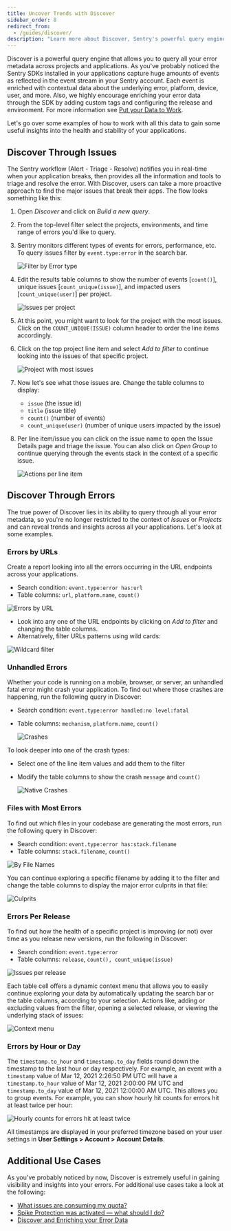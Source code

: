 ```yaml
---
title: Uncover Trends with Discover
sidebar_order: 8
redirect_from:
  - /guides/discover/
description: "Learn more about Discover, Sentry's powerful query engine that allows you to query all your error metadata across projects and applications, including examples of how to work with the data to gain useful insights into the health and stability of your applications."
---
```


Discover is a powerful query engine that allows you to query all your error metadata across projects and applications. As you've probably noticed the Sentry SDKs installed in your applications capture huge amounts of events as reflected in the event stream in your Sentry account. Each event is enriched with contextual data about the underlying error, platform, device, user, and more. Also, we highly encourage enriching your error data through the SDK by adding custom tags and configuring the release and environment. For more information see [Put your Data to Work](/product/sentry-basics/guides/enrich-data/).

Let's go over some examples of how to work with all this data to gain some useful insights into the health and stability of your applications.

## Discover Through Issues

The Sentry workflow (Alert - Triage - Resolve) notifies you in real-time when your application breaks, then provides all the information and tools to triage and resolve the error. With Discover, users can take a more proactive approach to find the major issues that break their apps. The flow looks something like this:

1. Open _Discover_ and click on _Build a new query_.

2. From the top-level filter select the projects, environments, and time range of errors you'd like to query.

3. Sentry monitors different types of events for errors, performance, etc. To query issues filter by `event.type:error` in the search bar.

   ![Filter by Error type](004.png)

4. Edit the results table columns to show the number of events [`count()`], unique issues [`count_unique(issue)`], and impacted users [`count_unique(user)`] per project.

   ![Issues per project](001.png)

5. At this point, you might want to look for the project with the most issues. Click on the `COUNT_UNIQUE(ISSUE)` column header to order the line items accordingly.

6. Click on the top project line item and select _Add to filter_ to continue looking into the issues of that specific project.

   ![Project with most issues](002.png)

7. Now let's see what those issues are. Change the table columns to display:

   - `issue` (the issue id)
   - `title` (issue title)
   - `count()` (number of events)
   - `count_unique(user)` (number of unique users impacted by the issue)

8. Per line item/issue you can click on the issue name to open the Issue Details page and triage the issue. You can also click on _Open Group_ to continue querying through the events stack in the context of a specific issue.

   ![Actions per line item](003.png)

## Discover Through Errors

The true power of Discover lies in its ability to query through all your error metadata, so you're no longer restricted to the context of _Issues_ or _Projects_ and can reveal trends and insights across all your applications. Let's look at some examples.

### Errors by URLs

Create a report looking into all the errors occurring in the URL endpoints across your applications.

- Search condition: `event.type:error has:url`
- Table columns: `url`, `platform.name`, `count()`

![Errors by URL](005.png)

- Look into any one of the URL endpoints by clicking on _Add to filter_ and changing the table columns.
- Alternatively, filter URLs patterns using wild cards:

![Wildcard filter](009.png)

### Unhandled Errors

Whether your code is running on a mobile, browser, or server, an unhandled fatal error might crash your application. To find out where those crashes are happening, run the following query in Discover:

- Search condition: `event.type:error handled:no level:fatal`
- Table columns: `mechanism`, `platform.name`, `count()`

  ![Crashes](006.png)

To look deeper into one of the crash types:

- Select one of the line item values and add them to the filter
- Modify the table columns to show the crash `message` and `count()`

  ![Native Crashes](007.png)

### Files with Most Errors

To find out which files in your codebase are generating the most errors, run the following query in Discover:

- Search condition: `event.type:error has:stack.filename`
- Table columns: `stack.filename`, `count()`

![By File Names](010.png)

You can continue exploring a specific filename by adding it to the filter and change the table columns to display the major error culprits in that file:

![Culprits](008.png)

### Errors Per Release

To find out how the health of a specific project is improving (or not) over time as you release new versions, run the following in Discover:

- Search condition: `event.type:error`
- Table columns: `release`, `count(), count_unique(issue)`

![Issues per release](012.png)

Each table cell offers a dynamic context menu that allows you to easily continue exploring your data by automatically updating the search bar or the table columns, according to your selection. Actions like, adding or excluding values from the filter, opening a selected release, or viewing the underlying stack of issues:

![Context menu](013.png)

### Errors by Hour or Day

The `timestamp.to_hour` and `timestamp.to_day` fields round down the timestamp to the last hour or day respectively. For example, an event with a `timestamp` value of Mar 12, 2021 2:26:50 PM UTC will have a `timestamp.to_hour` value of Mar 12, 2021 2:00:00 PM UTC and `timestamp.to_day` value of Mar 12, 2021 12:00:00 AM UTC. This allows you to group events. For example, you can show hourly hit counts for errors hit at least twice per hour:

![Hourly counts for errors hit at least twice](014.png)

All timestamps are displayed in your preferred timezone based on your user settings in **User Settings > Account > Account Details**.

## Additional Use Cases

As you've probably noticed by now, Discover is extremely useful in gaining visibility and insights into your errors. For additional use cases take a look at the following:

- [What issues are consuming my quota?](/product/accounts/quotas/manage-event-stream-guide/#-what-issues-are-consuming-my-quota)
- [Spike Protection was activated — what should I do?](/product/accounts/quotas/manage-event-stream-guide/#-spike-protection-was-activated----what-should-i-do)
- [Discover and Enriching your Error Data](/product/sentry-basics/guides/enrich-data/#discover)
